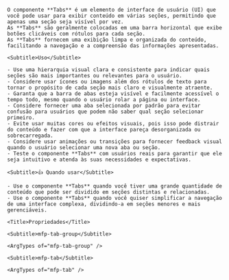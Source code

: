 
<div className="mfp-doc__wrapper" data-theme="light">
  <div className="mfp-doc__container" >
    <Title>Tabs ou Grupo de Tabs</Title>

    O componente **Tabs** é um elemento de interface de usuário (UI) que você pode usar para exibir conteúdo em várias seções, permitindo que apenas uma seção seja visível por vez.
    As **Tabs** são geralmente colocadas em uma barra horizontal que exibe botões clicáveis com rótulos para cada seção.
    As **Tabs** fornecem uma exibição limpa e organizada do conteúdo, facilitando a navegação e a compreensão das informações apresentadas.

    <Subtitle>Uso</Subtitle>

    - Use uma hierarquia visual clara e consistente para indicar quais seções são mais importantes ou relevantes para o usuário.
    - Considere usar ícones ou imagens além dos rótulos de texto para tornar o propósito de cada seção mais claro e visualmente atraente.
    - Garanta que a barra de abas esteja visível e facilmente acessível o tempo todo, mesmo quando o usuário rolar a página ou interface.
    - Considere fornecer uma aba selecionada por padrão para evitar confusão para usuários que podem não saber qual seção selecionar primeiro.
    - Evite usar muitas cores ou efeitos visuais, pois isso pode distrair do conteúdo e fazer com que a interface pareça desorganizada ou sobrecarregada.
    - Considere usar animações ou transições para fornecer feedback visual quando o usuário selecionar uma nova aba ou seção.
    - Teste o componente **Tabs** com usuários reais para garantir que ele seja intuitivo e atenda às suas necessidades e expectativas.

    <Subtitle>👍 Quando usar</Subtitle>

    - Use o componente **Tabs** quando você tiver uma grande quantidade de conteúdo que pode ser dividido em seções distintas e relacionadas.
    - Use o componente **Tabs** quando você quiser simplificar a navegação de uma interface complexa, dividindo-a em seções menores e mais gerenciáveis.

    <Title>Propriedades</Title>

    <Subtitle>mfp-tab-group</Subtitle>

    <ArgTypes of="mfp-tab-group" />

    <Subtitle>mfp-tab</Subtitle>

    <ArgTypes of="mfp-tab" />
  </div>
</div>
